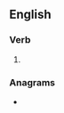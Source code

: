 ==English==

===Verb===
{{head|en|verb form}}

# {{en-past of|molder}}

===Anagrams===
* {{l|en|remolded}}